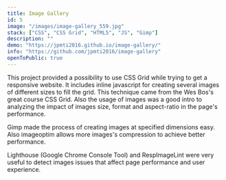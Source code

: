 ```yaml
---
title: Image Gallery
id: 5
image: "/images/image-gallery_559.jpg"
stack: ["CSS", "CSS Grid", "HTML5", "JS", "Gimp"]
description: ""
demo: "https://jpmti2016.github.io/image-gallery/"
info: "https://github.com/jpmti2016/image-gallery"
openToPublic: true
---
```


This project provided a possibility to use CSS Grid while trying to get a responsive website. It includes inline javascript for creating
several images of different sizes to fill the grid. This technique came from the Wes Bos's great course CSS Grid. Also the usage of
images was a good intro to analyzing the impact of images size, format and aspect-ratio in the page's performance.

Gimp made the process of creating images at specified dimensions easy. Also imageoptim allows more images's compression to achieve better
performance.

Lighthouse (Google Chrome Console Tool) and RespImageLint were very useful to detect images issues that affect page performance and user
experience.
